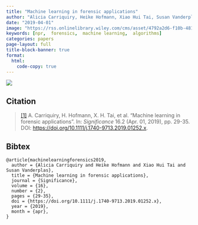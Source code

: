 ```yaml
---
title: "Machine learning in forensic applications"
author: "Alicia Carriquiry, Heike Hofmann, Xiao Hui Tai, Susan Vanderplas"
date: "2019-04-01"
image: "https://rss.onlinelibrary.wiley.com/cms/asset/4792a2d6-f10b-481e-aeff-075d0ccdd90e/sign1252-fig-0001-m.png"
keywords: [npr,  forensics,  machine learning,  algorithms]
categories: papers
page-layout: full
title-block-banner: true
format:
  html:
    code-copy: true
---
```

 
![](https://rss.onlinelibrary.wiley.com/cms/asset/4792a2d6-f10b-481e-aeff-075d0ccdd90e/sign1252-fig-0001-m.png){.preview-image}
 
## Citation
> <a name=bib-machinelearningforensics2019></a>[[1]](#cite-machinelearningforensics2019) A. Carriquiry, H. Hofmann, X. H. Tai, et al. “Machine learning in forensic applications”. In: _Significance_ 16.2 (Apr. 01, 2019), pp. 29-35. DOI: [https://doi.org/10.1111/j.1740-9713.2019.01252.x](https://doi.org/https%3A%2F%2Fdoi.org%2F10.1111%2Fj.1740-9713.2019.01252.x).

::: {.callout-note collapse='true'}
## Bibtex
```
@article{machinelearningforensics2019,
  author = {Alicia Carriquiry and Heike Hofmann and Xiao Hui Tai and Susan Vanderplas},
  title = {Machine learning in forensic applications},
  journal = {Significance},
  volume = {16},
  number = {2},
  pages = {29-35},
  doi = {https://doi.org/10.1111/j.1740-9713.2019.01252.x},
  year = {2019},
  month = {apr},
}
```
:::



